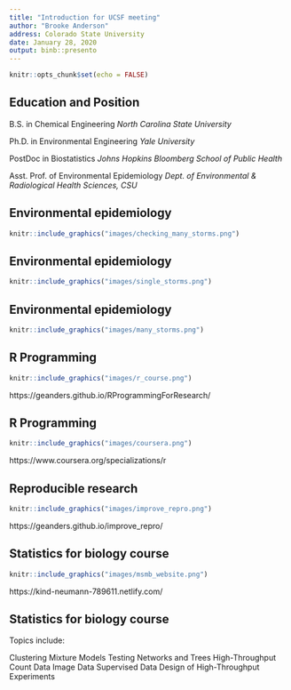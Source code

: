 ```yaml
---
title: "Introduction for UCSF meeting"
author: "Brooke Anderson"
address: Colorado State University
date: January 28, 2020
output: binb::presento
---
```


```r
knitr::opts_chunk$set(echo = FALSE)
```

## Education and Position

B.S. in Chemical Engineering \newline
*North Carolina State University*

Ph.D. in Environmental Engineering \newline
*Yale University*

PostDoc in Biostatistics \newline
*Johns Hopkins Bloomberg School of Public Health*

Asst. Prof. of Environmental Epidemiology \newline
*Dept. of Environmental & Radiological Health Sciences, CSU*

## Environmental epidemiology

```r
knitr::include_graphics("images/checking_many_storms.png")
```

## Environmental epidemiology

```r
knitr::include_graphics("images/single_storms.png")
```

## Environmental epidemiology

```r
knitr::include_graphics("images/many_storms.png")
```

## R Programming

```r
knitr::include_graphics("images/r_course.png")
```

https://geanders.github.io/RProgrammingForResearch/

## R Programming

```r
knitr::include_graphics("images/coursera.png")
```

https://www.coursera.org/specializations/r

## Reproducible research

```r
knitr::include_graphics("images/improve_repro.png")
```

https://geanders.github.io/improve_repro/

## Statistics for biology course

```r
knitr::include_graphics("images/msmb_website.png")
```

https://kind-neumann-789611.netlify.com/

## Statistics for biology course

Topics include: 

Clustering \newline
Mixture Models  \newline
Testing \newline
Networks and Trees \newline
High-Throughput Count Data  \newline
Image Data \newline
Supervised Data  \newline
Design of High-Throughput Experiments


